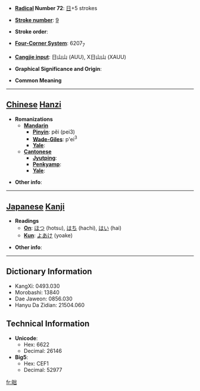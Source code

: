 * '''[[Wiktionary:Chinese radical index| Radical]] Number 72''': [[Wiktionary:Chinese radical index 日|日]]+5 strokes

* '''[[Wiktionary:Chinese total strokes index|Stroke number]]''': [[Wiktionary:Chinese total strokes index 9|9]]

* '''Stroke order''': 

* '''[[Wiktionary:Chinese four corner index|Four-Corner System]]''': 6207<sub>7</sub>

* '''[[Wiktionary:Chinese Cangjie index|Cangjie input]]''': 日山山 (AUU), X日山山 (XAUU)

* '''Graphical Significance and Origin''': 

* '''Common Meaning'''

----

== [[Chinese]] [[Hanzi]] ==

* '''Romanizations'''
** '''[[Mandarin]]'''
*** '''[[Pinyin]]''': pěi (pei3)
*** '''[[Wade-Giles]]''': p'ei<sup>3</sup>
*** '''[[Yale]]''': 
** '''[[Cantonese]]'''
*** '''[[Jyutping]]''':
*** '''[[Penkyamp]]''': 
*** '''[[Yale]]''': 

* '''Other info''': 

----

== [[Japanese]] [[Kanji]] ==

* '''Readings'''
** '''[[On]]''': [[ほつ]] (hotsu), [[はち]] (hachi), [[はい]] (hai)
** '''[[Kun]]''': [[よあけ]] (yoake)

* '''Other info''':  

----

== Dictionary Information ==

* KangXi: 0493.030
* Morobashi: 13840
* Dae Jaweon: 0856.030
* Hanyu Da Zidian: 21504.060

== Technical Information ==

* '''Unicode''':
** Hex: 6622
** Decimal: 26146
* '''Big5''':
** Hex: CEF1
** Decimal: 52977

[[fr:昢]]